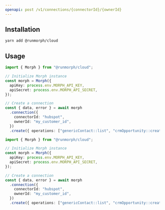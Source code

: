 ```yaml
---
openapi: post /v1/connections/{connectorId}/{ownerId}
---
```


## Installation

```bash
yarn add @runmorph/cloud
```

## Usage

```typescript
import { Morph } from "@runmorph/cloud";

// Initialize Morph instance
const morph = Morph({
  apiKey: process.env.MORPH_API_KEY,
  apiSecret: process.env.MORPH_API_SECRET,
});

// Create a connection
const { data, error } = await morph
  .connection({
    connectorId: "hubspot",
    ownerId: "my_customer_id",
  })
  .create({ operations: ["genericContact::list", "crmOpportunity::create"] });
```

<RequestExample>

```typescript
import { Morph } from "@runmorph/cloud";

// Initialize Morph instance
const morph = Morph({
  apiKey: process.env.MORPH_API_KEY,
  apiSecret: process.env.MORPH_API_SECRET,
});

// Create a connection
const { data, error } = await morph
  .connection({
    connectorId: "hubspot",
    ownerId: "my_customer_id",
  })
  .create({ operations: ["genericContact::list", "crmOpportunity::create"] });
```

</RequestExample>
